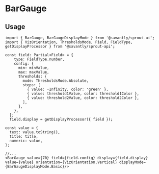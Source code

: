 
<Meta title="MDX|BarGauge" component={BarGauge} />

# BarGauge

## Usage
```tsx
import { BarGauge, BarGaugeDisplayMode } from '@savantly/sprout-ui';
import { VizOrientation, ThresholdsMode, Field, FieldType, getDisplayProcessor } from '@savantly/sprout-api';

const field: Partial<Field> = {
    type: FieldType.number,
    config: {
      min: minValue,
      max: maxValue,
      thresholds: {
        mode: ThresholdsMode.Absolute,
        steps: [
          { value: -Infinity, color: 'green' },
          { value: threshold1Value, color: threshold1Color },
          { value: threshold2Value, color: threshold2Color },
        ],
      },
    },
  };
  field.display = getDisplayProcessor({ field });

const value = {
  text: value.toString(),
  title: title,
  numeric: value,
};

//...
<BarGauge value={70} field={field.config} display={field.display} value={value} orientation={VizOrientation.Vertical} displayMode={BarGaugeDisplayMode.Basic}/>
```

<Props of={BarGauge} />
